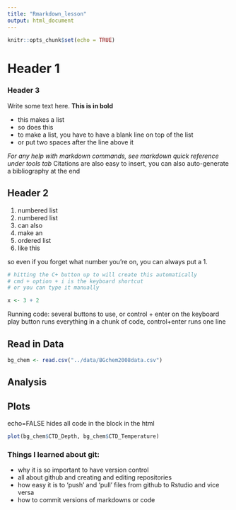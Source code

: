 ```yaml
---
title: "Rmarkdown_lesson"
output: html_document
---
```


```r
knitr::opts_chunk$set(echo = TRUE)
```

# Header 1

### Header 3

Write some text here. **This is in bold**

-   this makes a list
-   so does this
-   to make a list, you have to have a blank line on top of the list
-   or put two spaces after the line above it

*For any help with markdown commands, see markdown quick reference under tools tab*
Citations are also easy to insert, you can also auto-generate a bibliography at the end

## Header 2

1.  numbered list
2.  numbered list
3.  can also
4.  make an
5.  ordered list
6.  like this

so even if you forget what number you're on, you can always put a 1.

```r
# hitting the C+ button up to will create this automatically
# cmd + option + i is the keyboard shortcut
# or you can type it manually

x <- 3 + 2
```

Running code: several buttons to use, or control + enter on the keyboard
play button runs everything in a chunk of code, control+enter runs one line

## Read in Data

```r
bg_chem <- read.csv("../data/BGchem2008data.csv")
```


## Analysis


## Plots
echo=FALSE hides all code in the block in the html

```r
plot(bg_chem$CTD_Depth, bg_chem$CTD_Temperature)
```

### Things I learned about git:

- why it is so important to have version control
- all about github and creating and editing repositories
- how easy it is to 'push' and 'pull' files from github to Rstudio and vice versa
- how to commit versions of markdowns or code 

